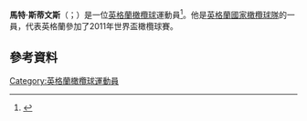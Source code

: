 {{expand|time=2015-11-25T03:28:11+00:00}}
'''馬特·斯蒂文斯'''（{{lang-en|Matt Stevens}}；{{bd|1982年|10月1日}}）是一位[[英格蘭|英格蘭]][[橄欖球|橄欖球]]運動員<ref>{{cite news| url=http://www.telegraph.co.uk/sport/rugbyunion/club/8270091/Saracens-Matt-Stevens-greeted-by-doping-testers-on-his-return-to-rugby-after-two-year-drugs-ban.html | location=London | work=The Daily Telegraph | first=Mick | last=Cleary | title=Saracens' Matt Stevens greeted by doping testers on his return to rugby after two-year drugs ban | date=19 January 2011}}</ref>。他是[[英格蘭國家橄欖球隊|英格蘭國家橄欖球隊]]的一員，代表英格蘭參加了2011年世界盃橄欖球賽。
==參考資料==
{{Reflist}}
[[Category:英格蘭橄欖球運動員|Category:英格蘭橄欖球運動員]]